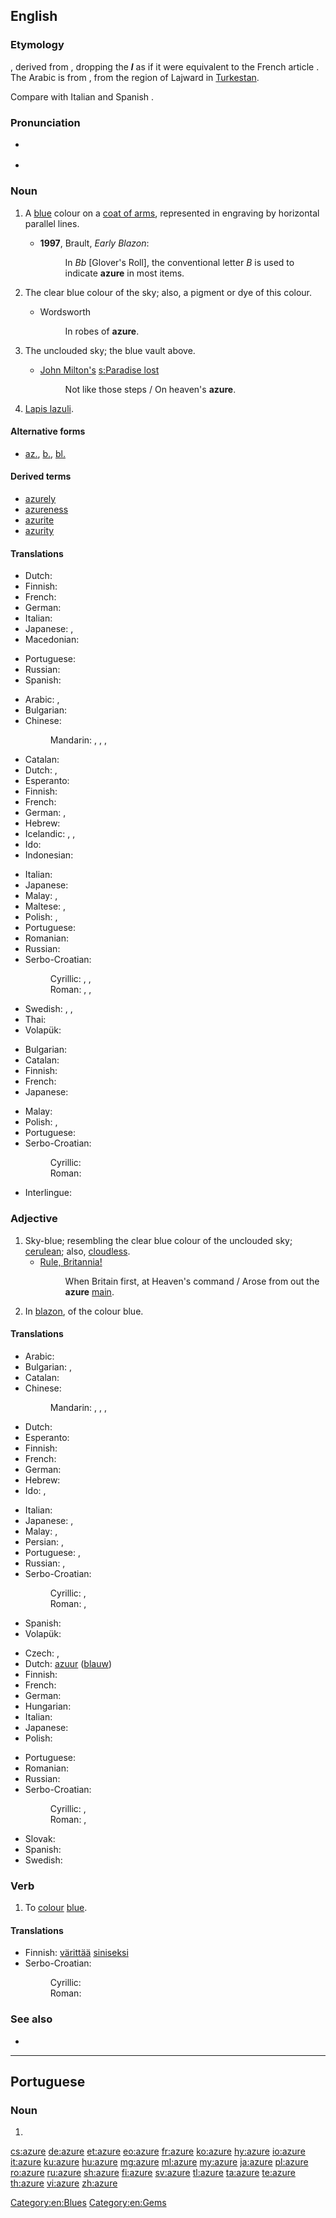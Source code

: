 ==English==
{{wikipedia}}

===Etymology===
{{etyl|fro|en}} {{term|azur|lang=fro}}, derived from {{etyl|ar|en}} {{term|لازوَرْد||tr=lāzaward|lapis lazuli|lang=ar}}, dropping the '''''l''''' as if it were equivalent to the French article {{term|l'|lang=fr}}. The Arabic is from {{etyl|fa|en}} {{term|لاجورد|tr=lâjvard||lapis lazuli|lang=fa}}, from the region of Lajward in [[w:Turkestan|Turkestan]].

Compare with Italian {{term|azzurro|lang=it}} and Spanish {{term|azul|lang=es}}.

===Pronunciation===
* {{a|UK}} {{IPA|/ˈæʒ(j)ʊə/|/ˈæʒə/|lang=en}}
* {{a|US}} {{IPA|/ˈæʒɚ/|/ˈeɪʒɚ/|lang=en}}

===Noun===
{{en-noun|~}}

# {{context|tincture|lang=en}} A [[blue]] colour on a [[coat of arms]], represented in engraving by horizontal parallel lines.
#* '''1997''', Brault, ''Early Blazon'':
#*: In ''Bb'' [Glover's Roll], the conventional letter ''B'' is used to indicate '''azure''' in most items.
# The clear blue colour of the sky; also, a pigment or dye of this colour.
#: {{color panel|azure|007FFF}}
#* Wordsworth
#*: In robes of '''azure'''.
# {{context|poetic|lang=en}} The unclouded sky; the blue vault above.
#* [[w:John milton|John Milton's]] [[s:Paradise lost]]
#*: Not like those steps / On heaven's '''azure'''.
# [[lapis lazuli|Lapis lazuli]].

====Alternative forms====
* {{sense|blue color on a coat of arms}} [[az.]], [[b.]], [[bl.]]

====Derived terms====
* [[azurely]]
* [[azureness]]
* [[azurite]]
* [[azurity]]

====Translations====
{{trans-top|blue colour on a coat of arms}}
* Dutch: {{t+|nl|azuur}}
* Finnish: {{t+|fi|sininen}}
* French: {{t+|fr|azur}}
* German: {{t+|de|Blau}}
* Italian: {{t+|it|azzurro}}
* Japanese: {{t+|ja|青|tr=ao|sc=Jpan}}, {{t|ja|アジュール|tr=ajyūru|sc=Jpan}}
* Macedonian: {{t|mk|сина|f|tr=sína}}
{{trans-mid}}
* Portuguese: {{t+|pt|azul}}
* Russian: {{t+|ru|лазурь|f|tr=lazúrʹ}}
* Spanish: {{t+|es|azur}}
{{trans-bottom}}

{{trans-top|colour of the sky}}
* Arabic: {{t|ar|لازوردية|tr=lazuwardiyya}}, {{t+|ar|لازورد|tr=lāzaward}}
* Bulgarian: {{t+|bg|небесносиньо}}
* Chinese: 
*: Mandarin: {{t|cmn|蔚藍|sc=Hani}}, {{t+|cmn|蔚蓝|tr=wèilán|sc=Hani}}, {{t+|cmn|天藍色|sc=Hani}}, {{t|cmn|天蓝色|tr=tiānlánsè|sc=Hani}}
* Catalan: {{t|ca|atzur|m}}
* Dutch: {{t+|nl|azuurblauw|n}}, {{t+|nl|hemelsblauw|n}}
* Esperanto: {{t|eo|lazuro}}
* Finnish: {{t|fi|taivaansininen}}
* French: {{t+|fr|azur|m}}
* German: {{t|de|Himmelblau|n}}, {{t|de|Azurblau}}
* Hebrew: {{t+|he|תכלת|tr=tkhélet|sc=Hebr}}
* Icelandic: {{t|is|fagurblár|m}}, {{t+|is|himinblár}}, {{t|is|heiðblár}}
* Ido: {{t+|io|azuro}}
* Indonesian: {{t+|id|biru langit}}
{{trans-mid}}
* Italian: {{t+|it|azzurro|m}}
* Japanese: {{t|ja|空色|tr=sorairo|sc=Jpan}}
* Malay: {{t|ms|biru langit}}, {{t|ms|lazuardi}}
* Maltese: {{t|mt|kaħlani|m}}, {{t|mt|kaħlanija|f}}
* Polish: {{t+|pl|lazur|m}}, {{t+|pl|błękit|m}}
* Portuguese: {{t|pt|azul celeste|m}}
* Romanian: {{t+|ro|azur}}
* Russian: {{t+|ru|лазурь|f|tr=lazúrʹ}}
* Serbo-Croatian:
*: Cyrillic: {{t|sh|азурна|f}}, {{t|sh|плава|f}}, {{t|sh|ведра|f}}
*: Roman: {{t+|sh|azurna|f}}, {{t+|sh|plava|f}}, {{t|sh|vedra|f}}
* Swedish: {{t+|sv|azur|c}}, {{t|sv|azurblått}}, {{t|sv|himmelsblått}}
* Thai: {{t+|th|ฟ้า}}
* Volapük: {{t+|vo|lasürablöv}}
{{trans-bottom}}

{{trans-top|the blue sky}}
* Bulgarian: {{t+|bg|лазур}}
* Catalan: {{t|ca|atzur|m}}
* Finnish: {{t|fi|sinitaivas}}
* French: {{t+|fr|azur|m}}
* Japanese: {{t+|ja|青天|tr=seiten|sc=Jpan}}
{{trans-mid}}
* Malay: {{t|ms|langit biru}}
* Polish: {{t+|pl|lazur|m}}, {{t+|pl|błękit|m}}
* Portuguese: {{t+|pt|azul|m}}
* Serbo-Croatian:
*: Cyrillic: {{t|sh|плаветнило|n}}
*: Roman: {{t+|sh|plavetnilo|n}}
{{trans-bottom}}

{{trans-see|lapis lazuli}}

{{checktrans-top}}
* Interlingue: {{t-check|ie|azur}}
{{trans-mid}}
{{trans-bottom}}

===Adjective===
{{en-adj|-}}

# Sky-blue; resembling the clear blue colour of the unclouded sky; [[cerulean]]; also, [[cloudless]].
#* [[w:Rule, Britannia!|Rule, Britannia!]]
#*: When Britain first, at Heaven's command / Arose from out the '''azure''' [[main]].
# {{context|tincture|lang=en}} In [[blazon]], of the colour blue.

====Translations====
{{trans-top|sky-blue coloured}}
* Arabic: {{t|ar|لازوردي|tr=lāzuwardiyy}}
* Bulgarian: {{t|bg|небесносин}}, {{t+|bg|лазурен}}
* Catalan: {{t|ca|atzur}}
* Chinese: 
*: Mandarin: {{t|cmn|蔚藍|sc=Hani}}, {{t+|cmn|蔚蓝|tr=wèilán|sc=Hani}}, {{t+|cmn|天藍色|sc=Hani}}, {{t|cmn|天蓝色|tr=tiānlánsè|sc=Hani}}
* Dutch: {{t+|nl|azuurblauw}}
* Esperanto: {{t|eo|lazura}}
* Finnish: {{t|fi|taivaansininen}}
* French: {{t+|fr|azur|m|f}}
* German: {{t+|de|azur}}
* Hebrew: {{t|he|תכול|tr=takhól|sc=Hebr}}
* Ido: {{t+|io|azura}}, {{t+|io|azurea}}
{{trans-mid}}
* Italian: {{t+|it|azzurro}}
* Japanese: {{t|ja|空色|tr=そらいろの, sorairo no|alt=空色の|sc=Jpan}}, {{t|ja|紺碧|tr=こんぺきの, konpeki no|alt=紺碧の|sc=Jpan}}
* Malay: {{t|ms|biru langit}}, {{t|ms|lazuardi}}
* Persian: {{t+|fa|لاجورد|tr=lajward}}, {{t+|fa|لاجوردی|tr=lajevardi|sc=fa-Arab}}
* Portuguese: {{t|pt|azul celeste}}, {{t+|pt|cerúleo}}
* Russian: {{t+|ru|лазурный|tr=lazúrnyj}}, {{t+|ru|небесно-голубой|tr=nebésno-golubój|sc=Cyrl}}
* Serbo-Croatian:
*: Cyrillic: {{t|sh|азурна|f}}, {{t|sh|плава|f}}
*: Roman: {{t+|sh|azurna|f}}, {{t+|sh|plava|f}}
* Spanish: {{t|es|cielo azul}}
* Volapük: {{t+|vo|lasürablövik}}
{{trans-bottom}}

{{trans-top|heraldry: of blue colour on a coat of arms}}
* Czech: {{t+|cs|azurový}}, {{t|cs|azurově modrý}}
* Dutch: [[azuur]] ([[blauw]])
* Finnish: {{t+|fi|sininen}}
* French: {{t+|fr|azur}}
* German: {{t+|de|blau}}
* Hungarian: {{t+|hu|kék}}
* Italian: {{t+|it|azzurro}}
* Japanese: {{t+|ja|青い|tr=aoi|sc=Jpan}}
* Polish: {{t+|pl|błękitny}}
{{trans-mid}}
* Portuguese: {{t+|pt|azul}}
* Romanian: {{t+|ro|azuriu}}
* Russian: {{t+|ru|голубой|tr=golubój}}
* Serbo-Croatian:
*: Cyrillic: {{t|sh|азурна|f}}, {{t|sh|плава|f}}
*: Roman: {{t+|sh|azurna|f}}, {{t+|sh|plava|f}}
* Slovak: {{t|sk|modrá}}
* Spanish: {{t+|es|azur}}
* Swedish: {{t+|sv|blått}}
{{trans-bottom}}

===Verb===
{{en-verb|azur}}

# {{context|transitive|lang=en}} To [[colour]] [[blue]].

====Translations====
{{trans-top|to colour}}
* Finnish: [[värittää]] [[sininen|siniseksi]]
* Serbo-Croatian:
*: Cyrillic: {{t|sh|оплавити}}
*: Roman: {{t|sh|oplaviti}}
{{trans-mid}}
{{trans-bottom}}

===See also===
* {{list:blues/en}}

[[Category:en:Blues]]
[[Category:en:Gems]]

----

==Portuguese==

===Noun===
{{pt-noun|m|-}}

# {{alternative form of|azur|lang=pt}}

[[cs:azure]]
[[de:azure]]
[[et:azure]]
[[eo:azure]]
[[fr:azure]]
[[ko:azure]]
[[hy:azure]]
[[io:azure]]
[[it:azure]]
[[ku:azure]]
[[hu:azure]]
[[mg:azure]]
[[ml:azure]]
[[my:azure]]
[[ja:azure]]
[[pl:azure]]
[[ro:azure]]
[[ru:azure]]
[[sh:azure]]
[[fi:azure]]
[[sv:azure]]
[[tl:azure]]
[[ta:azure]]
[[te:azure]]
[[th:azure]]
[[vi:azure]]
[[zh:azure]]